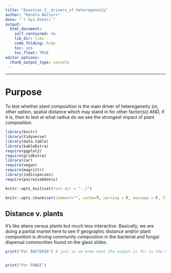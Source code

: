 ```yaml
---
title: "Question_2__drivers_of_heterogeneity"
author: "Kendra Walters"
date: "`r Sys.Date()`"
output:
  html_document:
    self_contained: no
    lib_dir: libs
    code_folding: hide
    toc: yes
    toc_float: TRUE
editor_options: 
  chunk_output_type: console
---
```

<style type="text/css">
.main-container { max-width: 1000px; margin-left: 0; margin-right: auto; }
img{ max-width:200%; height: auto; }
td, th { padding : 6px }
</style>

---

# Purpose
To test whether plant composition is the main driver of heterogeneity (or, other option, spatial distance which may stand in for other factor(s)) AND, if it is, then to test at what radius do we see the strongest impact of plant composition. 

```r
library(knitr)
library(tidyverse)
library(data.table)
library(kableExtra)
require(ggplot2)
require(gridExtra)
library(car)
require(vegan)
require(magrittr)
library(indicspecies)
require(pairwiseAdonis)

knitr::opts_knit$set(root.dir = "../")

knitr::opts_chunk$set(comment="", cache=T, warning = F, message = F, fig.path = "05_output_figures/")

```

## Distance v. plants
It's like aliens versus plants but much less interactive. Basically, we are doing a partial mantel here to see if geographic distance and/or plant composition is driving community composition in the bacterial and fungal dispersal communities found on the glass slides. 

```r
print("For BACTERIA") # just so we know what the output is for in the HTML file



```



```r
print("For FUNGI")
```
